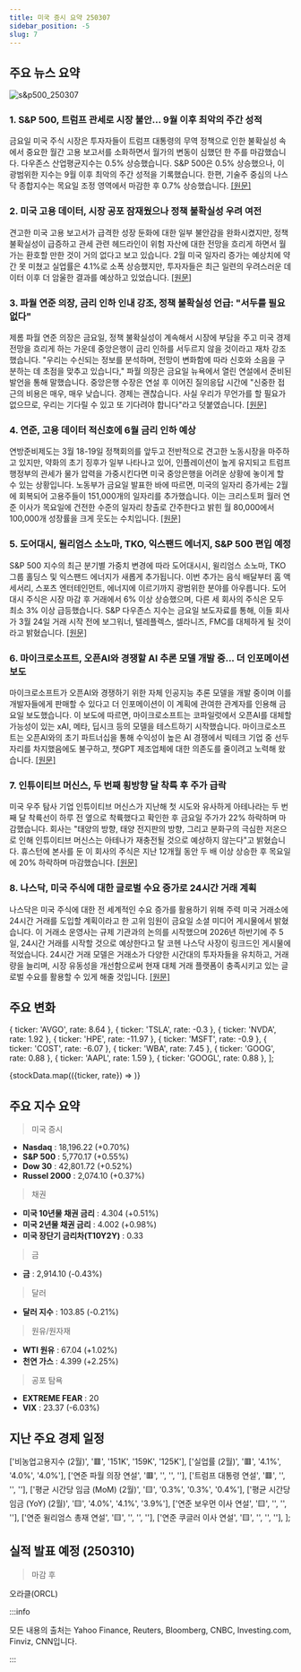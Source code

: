 ```yaml
---
title: 미국 증시 요약 250307
sidebar_position: -5
slug: 7
---
```


## 주요 뉴스 요약

![s&p500_250307](/map/250307.png)

### 1. **S&P 500, 트럼프 관세로 시장 불안... 9월 이후 최악의 주간 성적**

금요일 미국 주식 시장은 투자자들이 트럼프 대통령의 무역 정책으로 인한 불확실성 속에서 중요한 월간 고용 보고서를 소화하면서 월가의 변동이 심했던 한 주를 마감했습니다. 다우존스 산업평균지수는 0.5% 상승했습니다. S&P 500은 0.5% 상승했으나, 이 광범위한 지수는 9월 이후 최악의 주간 성적을 기록했습니다. 한편, 기술주 중심의 나스닥 종합지수는 목요일 조정 영역에서 마감한 후 0.7% 상승했습니다. [[원문]](https://finance.yahoo.com/news/live/stock-market-today-sp-500-posts-worst-week-since-september-as-trump-tariffs-rattle-markets-143040515.html)

### 2. **미국 고용 데이터, 시장 공포 잠재웠으나 정책 불확실성 우려 여전**

견고한 미국 고용 보고서가 급격한 성장 둔화에 대한 일부 불안감을 완화시켰지만, 정책 불확실성이 급증하고 관세 관련 헤드라인이 위험 자산에 대한 전망을 흐리게 하면서 월가는 환호할 만한 것이 거의 없다고 보고 있습니다. 2월 미국 일자리 증가는 예상치에 약간 못 미쳤고 실업률은 4.1%로 소폭 상승했지만, 투자자들은 최근 일련의 우려스러운 데이터 이후 더 암울한 결과를 예상하고 있었습니다. [[원문]](https://www.reuters.com/markets/us/us-jobs-data-calms-market-fears-jitters-policy-uncertainty-dominate-2025-03-07/)

### 3. **파월 연준 의장, 금리 인하 인내 강조, 정책 불확실성 언급: "서두를 필요 없다"**

제롬 파월 연준 의장은 금요일, 정책 불확실성이 계속해서 시장에 부담을 주고 미국 경제 전망을 흐리게 하는 가운데 중앙은행이 금리 인하를 서두르지 않을 것이라고 재차 강조했습니다. "우리는 수신되는 정보를 분석하며, 전망이 변화함에 따라 신호와 소음을 구분하는 데 초점을 맞추고 있습니다," 파월 의장은 금요일 뉴욕에서 열린 연설에서 준비된 발언을 통해 말했습니다. 중앙은행 수장은 연설 후 이어진 질의응답 시간에 "신중한 접근의 비용은 매우, 매우 낮습니다. 경제는 괜찮습니다. 사실 우리가 무언가를 할 필요가 없으므로, 우리는 기다릴 수 있고 또 기다려야 합니다"라고 덧붙였습니다. [[원문]](https://finance.yahoo.com/news/fed-chair-powell-stresses-patience-on-rate-cuts-policy-uncertainty-we-do-not-need-to-be-in-a-hurry-173144497.html)

### 4. **연준, 고용 데이터 적신호에 6월 금리 인하 예상**

연방준비제도는 3월 18-19일 정책회의를 앞두고 전반적으로 견고한 노동시장을 마주하고 있지만, 약화의 초기 징후가 일부 나타나고 있어, 인플레이션이 높게 유지되고 트럼프 행정부의 관세가 물가 압력을 가중시킨다면 미국 중앙은행을 어려운 상황에 놓이게 할 수 있는 상황입니다. 노동부가 금요일 발표한 바에 따르면, 미국의 일자리 증가세는 2월에 회복되어 고용주들이 151,000개의 일자리를 추가했습니다. 이는 크리스토퍼 월러 연준 이사가 목요일에 건전한 수준의 일자리 창출로 간주한다고 밝힌 월 80,000에서 100,000개 성장률을 크게 웃도는 수치입니다. [[원문]](https://www.reuters.com/markets/rates-bonds/fed-expected-cut-rates-june-jobs-data-raises-potential-red-flags-2025-03-07/)

### 5. **도어대시, 윌리엄스 소노마, TKO, 익스팬드 에너지, S&P 500 편입 예정**

S&P 500 지수의 최근 분기별 가중치 변경에 따라 도어대시시, 윌리엄스 소노마, TKO 그룹 홀딩스 및 익스팬드 에너지가 새롭게 추가됩니다. 이번 추가는 음식 배달부터 홈 액세서리, 스포츠 엔터테인먼트, 에너지에 이르기까지 광범위한 분야를 아우릅니다. 도어대시 주식은 시장 마감 후 거래에서 6% 이상 상승했으며, 다른 세 회사의 주식은 모두 최소 3% 이상 급등했습니다. S&P 다우존스 지수는 금요일 보도자료를 통해, 이들 회사가 3월 24일 거래 시작 전에 보그워너, 텔레플렉스, 셀라니즈, FMC를 대체하게 될 것이라고 밝혔습니다. [[원문]](https://finance.yahoo.com/news/doordash-tko-williams-sonoma-expand-223717437.html)

### 6. **마이크로소프트, 오픈AI와 경쟁할 AI 추론 모델 개발 중... 더 인포메이션 보도**

마이크로소프트가 오픈AI와 경쟁하기 위한 자체 인공지능 추론 모델을 개발 중이며 이를 개발자들에게 판매할 수 있다고 더 인포메이션이 이 계획에 관여한 관계자를 인용해 금요일 보도했습니다. 이 보도에 따르면, 마이크로소프트는 코파일럿에서 오픈AI를 대체할 가능성이 있는 xAI, 메타, 딥시크 등의 모델을 테스트하기 시작했습니다. 마이크로소프트는 오픈AI와의 초기 파트너십을 통해 수익성이 높은 AI 경쟁에서 빅테크 기업 중 선두 자리를 차지했음에도 불구하고, 챗GPT 제조업체에 대한 의존도를 줄이려고 노력해 왔습니다. [[원문]](https://www.reuters.com/technology/artificial-intelligence/microsoft-developing-ai-reasoning-models-compete-with-openai-information-reports-2025-03-07/)

### 7. **인튜이티브 머신스, 두 번째 횡방향 달 착륙 후 주가 급락**

미국 우주 탐사 기업 인튜이티브 머신스가 지난해 첫 시도와 유사하게 아테나라는 두 번째 달 착륙선이 하루 전 옆으로 착륙했다고 확인한 후 금요일 주가가 22% 하락하며 마감했습니다. 회사는 "태양의 방향, 태양 전지판의 방향, 그리고 분화구의 극심한 저온으로 인해 인튜이티브 머신스는 아테나가 재충전될 것으로 예상하지 않는다"고 밝혔습니다. 휴스턴에 본사를 둔 이 회사의 주식은 지난 12개월 동안 두 배 이상 상승한 후 목요일에 20% 하락하며 마감했습니다. [[원문]](https://www.reuters.com/technology/space/intuitive-machines-stock-plummets-after-second-apparent-sideways-moon-landing-2025-03-07/)

### 8. **나스닥, 미국 주식에 대한 글로벌 수요 증가로 24시간 거래 계획**

나스닥은 미국 주식에 대한 전 세계적인 수요 증가를 활용하기 위해 주력 미국 거래소에 24시간 거래를 도입할 계획이라고 한 고위 임원이 금요일 소셜 미디어 게시물에서 밝혔습니다. 이 거래소 운영사는 규제 기관과의 논의를 시작했으며 2026년 하반기에 주 5일, 24시간 거래를 시작할 것으로 예상한다고 탈 코헨 나스닥 사장이 링크드인 게시물에 적었습니다. 24시간 거래 모델은 거래소가 다양한 시간대의 투자자들을 유치하고, 거래량을 늘리며, 시장 유동성을 개선함으로써 현재 대체 거래 플랫폼이 충족시키고 있는 글로벌 수요를 활용할 수 있게 해줄 것입니다. [[원문]](https://www.reuters.com/markets/us/nasdaq-plans-24-hour-trading-tap-into-growing-international-demand-2025-03-07/)

## 주요 변화

  { ticker: 'AVGO', rate: 8.64 },
  { ticker: 'TSLA', rate: -0.3 },
  { ticker: 'NVDA', rate: 1.92 },
  { ticker: 'HPE', rate: -11.97 },
  { ticker: 'MSFT', rate: -0.9 },
  { ticker: 'COST', rate: -6.07 },
  { ticker: 'WBA', rate: 7.45 },
  { ticker: 'GOOG', rate: 0.88 },
  { ticker: 'AAPL', rate: 1.59 },
  { ticker: 'GOOGL', rate: 0.88 },
];

{stockData.map(({ticker, rate}) => <StockCardMini key={ticker} ticker={ticker} rate={rate}></StockCardMini>)}

## 주요 지수 요약

> 미국 증시

- **Nasdaq** : 18,196.22 (+0.70%)
- **S&P 500** : 5,770.17 (+0.55%)
- **Dow 30** : 42,801.72 (+0.52%)
- **Russel 2000** : 2,074.10 (+0.37%)

> 채권

- **미국 10년물 채권 금리** : 4.304 (+0.51%)
- **미국 2년물 채권 금리** : 4.002 (+0.98%)
- **미국 장단기 금리차(T10Y2Y)** : 0.33

> 금

- **금** : 2,914.10 (-0.43%)

> 달러

- **달러 지수** : 103.85 (-0.21%)

> 원유/원자재

- **WTI 원유** : 67.04 (+1.02%)
- **천연 가스** : 4.399 (+2.25%)

> 공포 탐욕

- **EXTREME FEAR** : 20
- **VIX** : 23.37 (-6.03%)

## 지난 주요 경제 일정

  ['비농업고용지수 (2월)', '🟥', '151K', '159K', '125K'],
  ['실업률 (2월)', '🟥', '4.1%', '4.0%', '4.0%'],
  ['연준 파월 의장 연설', '🟥', '', '', ''],
  ['트럼프 대통령 연설', '🟥', '', '', ''],
  ['평균 시간당 임금 (MoM) (2월)', '🟨', '0.3%', '0.3%', '0.4%'],
  ['평균 시간당 임금 (YoY) (2월)', '🟨', '4.0%', '4.1%', '3.9%'],
  ['연준 보우먼 이사 연설', '🟨', '', '', ''],
  ['연준 윌리엄스 총재 연설', '🟨', '', '', ''],
  ['연준 쿠글러 이사 연설', '🟨', '', '', ''],
];

<EconomicCalendar data={eventsData} />

## 실적 발표 예정 (250310)

> 마감 후

오라클(ORCL)

:::info

모든 내용의 출처는 Yahoo Finance, Reuters, Bloomberg, CNBC, Investing.com, Finviz, CNN입니다.

:::

